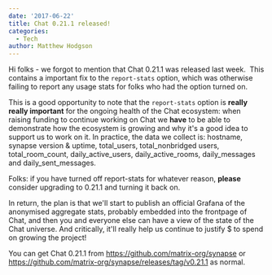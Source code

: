 ```yaml
---
date: '2017-06-22'
title: Chat 0.21.1 released!
categories:
  - Tech
author: Matthew Hodgson
---
```


Hi folks - we forgot to mention that Chat 0.21.1 was released last week.  This contains a important fix to the <code>report-stats</code> option, which was otherwise failing to report any usage stats for folks who had the option turned on.

This is a good opportunity to note that the <code>report-stats</code> option is <b>really really important</b> for the ongoing health of the Chat ecosystem: when raising funding to continue working on Chat we <b>have</b> to be able to demonstrate how the ecosystem is growing and why it's a good idea to support us to work on it.  In practice, the data we collect is: hostname, synapse version & uptime, total_users, total_nonbridged users, total_room_count, daily_active_users, daily_active_rooms, daily_messages and daily_sent_messages.

Folks: if you have turned off report-stats for whatever reason, <b>please</b> consider upgrading to 0.21.1 and turning it back on.

In return, the plan is that we'll start to publish an official Grafana of the anonymised aggregate stats, probably embedded into the frontpage of Chat, and then you and everyone else can have a view of the state of the Chat universe.  And critically, it'll really help us continue to justify $ to spend on growing the project!

You can get Chat 0.21.1 from <a href="https://github.com/matrix-org/synapse">https://github.com/matrix-org/synapse</a> or <a href="https://github.com/matrix-org/synapse/releases/tag/v0.21.1">https://github.com/matrix-org/synapse/releases/tag/v0.21.1</a> as normal.